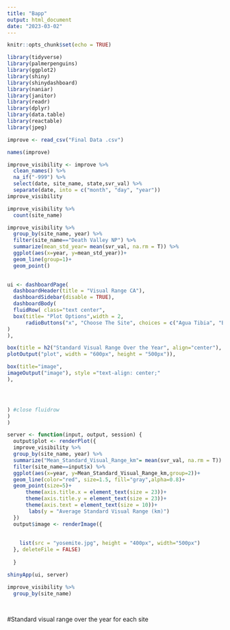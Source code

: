 ```yaml
---
title: "Bapp"
output: html_document
date: "2023-03-02"
---
```


```r
knitr::opts_chunk$set(echo = TRUE)
```

```r
library(tidyverse)
library(palmerpenguins)
library(ggplot2)
library(shiny)
library(shinydashboard)
library(naniar)
library(janitor)
library(readr)
library(dplyr)
library(data.table)
library(reactable)
library(jpeg)
```

```r
improve <- read_csv("Final Data .csv")
```

```r
names(improve)
```

```r
improve_visibility <- improve %>% 
  clean_names() %>% 
  na_if("-999") %>% 
  select(date, site_name, state,svr_val) %>% 
  separate(date, into = c("month", "day", "year"))
improve_visibility
```
```r
improve_visibility %>% 
  count(site_name)
```


```r
improve_visibility %>% 
  group_by(site_name, year) %>% 
  filter(site_name=="Death Valley NP") %>% 
  summarize(mean_std_year= mean(svr_val, na.rm = T)) %>% 
  ggplot(aes(x=year, y=mean_std_year))+
  geom_line(group=1)+
  geom_point()
  
```


```r
ui <- dashboardPage(
  dashboardHeader(title = "Visual Range CA"),
  dashboardSidebar(disable = TRUE),
  dashboardBody(
  fluidRow( class="text center",
  box(title= "Plot Options",width = 2,
      radioButtons("x", "Choose The Site", choices = c("Agua Tibia", "Bliss SP (TRPA)", "Bliss SP (TRPA) (RHTS)", "Death Valley NP", "Dome Lands Wilderness", "Fresno", "Hoover", "Joshua Tree NP", "Kaiser", "Lake Tahoe Community College", "Lassen Volcanic NP", "Lava Beds NM", "Owens Valley", "Pinnacles NM", "Point Reyes National Seashore", "Redwood NP", "San Gabriel", "San Gorgonio Wilderness", "San Rafael", "Sequoia NP", "Trinity", "Wrightwood", "Yosemite NP")
)
),      

box(title = h2("Standard Visual Range Over the Year", align="center"), width = 6, align="center",solidHeader = T,
plotOutput("plot", width = "600px", height = "500px")),

box(title="image",
imageOutput("image"), style ="text-align: center;"
),




) #close fluidrow
)
)

server <- function(input, output, session) {
  output$plot <- renderPlot({
  improve_visibility %>% 
  group_by(site_name, year) %>% 
  summarize("Mean_Standard_Visual_Range_km"= mean(svr_val, na.rm = T)) %>% 
  filter(site_name==input$x) %>% 
  ggplot(aes(x=year, y=Mean_Standard_Visual_Range_km,group=2))+
  geom_line(color="red", size=1.5, fill="gray",alpha=0.8)+
  geom_point(size=5)+
      theme(axis.title.x = element_text(size = 23))+
      theme(axis.title.y = element_text(size = 23))+
      theme(axis.text = element_text(size = 10))+
       labs(y = "Average Standard Visual Range (km)")
  })
  output$image <- renderImage({
    
    
    list(src = "yosemite.jpg", height = "400px", width="500px")
  }, deleteFile = FALSE)
    
  }

shinyApp(ui, server)
```



```r
improve_visibility %>% 
  group_by(site_name)
  
 
```






#Standard visual range over the year for each site













